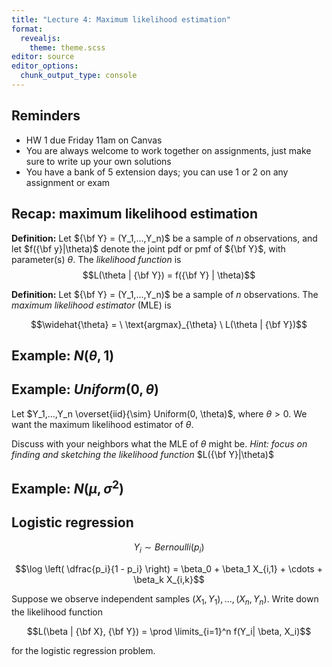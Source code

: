 ```yaml
---
title: "Lecture 4: Maximum likelihood estimation"
format: 
  revealjs:
    theme: theme.scss
editor: source
editor_options: 
  chunk_output_type: console
---
```


## Reminders

* HW 1 due Friday 11am on Canvas
* You are always welcome to work together on assignments, just make sure to write up your own solutions
* You have a bank of 5 extension days; you can use 1 or 2 on any assignment or exam

## Recap: maximum likelihood estimation

**Definition:** Let ${\bf Y} = (Y_1,...,Y_n)$ be a sample of $n$ observations, and let $f({\bf y}|\theta)$ denote the joint pdf or pmf of ${\bf Y}$, with parameter(s) $\theta$. The *likelihood function* is
$$L(\theta | {\bf Y}) = f({\bf Y} | \theta)$$

**Definition:** Let ${\bf Y} = (Y_1,...,Y_n)$ be a sample of $n$ observations. The *maximum likelihood estimator* (MLE) is 

$$\widehat{\theta} = \ \text{argmax}_{\theta} \ L(\theta | {\bf Y})$$


## Example: $N(\theta, 1)$


## Example: $Uniform(0, \theta)$

Let $Y_1,...,Y_n \overset{iid}{\sim} Uniform(0, \theta)$, where $\theta > 0$. We want the maximum likelihood estimator of $\theta$.

Discuss with your neighbors what the MLE of $\theta$ might be. *Hint: focus on finding and sketching the likelihood function* $L({\bf Y}|\theta)$


## Example: $N(\mu, \sigma^2)$


## Logistic regression

$$Y_i \sim Bernoulli(p_i)$$

$$\log \left( \dfrac{p_i}{1 - p_i} \right) = \beta_0 + \beta_1 X_{i,1} + \cdots + \beta_k X_{i,k}$$

Suppose we observe independent samples $(X_1, Y_1),...,(X_n, Y_n)$. Write down the likelihood function

$$L(\beta | {\bf X}, {\bf Y}) = \prod \limits_{i=1}^n f(Y_i| \beta, X_i)$$

for the logistic regression problem.
